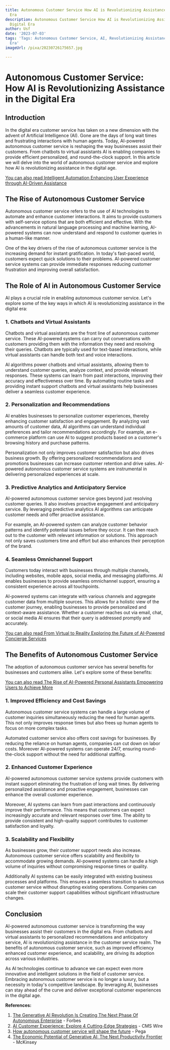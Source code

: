 ```yaml
---
title: Autonomous Customer Service How AI is Revolutionizing Assistance in the Digital
  Era
description: Autonomous Customer Service How AI is Revolutionizing Assistance in the
  Digital Era
author: Usf
date: '2023-07-03'
tags: 'Tags: Autonomous Customer Service, AI, Revolutionizing Assistance, Digital
  Era'
imageUrl: /pixa/20230726175657.jpg

---
```

#  Autonomous  Customer Service: How AI  is Revolutionizing Assistance in the  Digital Era

##  Introduction

In the digital era customer service has taken on a  new  dimension with the advent of  Artificial Intelligence (AI). Gone are  the days of  long  wait times and frustrating interactions with human agents. Today, AI-powered autonomous  customer service is reshaping the way businesses assist their customers. From chatbots to virtual assistants AI is enabling  companies to provide efficient personalized, and round-the-clock support. In this article we will delve into the  world of autonomous customer service and explore how AI is revolutionizing assistance in  the digital age.

[You can also read Intelligent Automation Enhancing  User Experience through AI-Driven Assistance](Intelligent%20Automation%20Enhancing%20User%20Experience%20through%20AI-Driven%20Assistance)


## The Rise of Autonomous Customer Service

Autonomous  customer  service refers to the use of AI technologies to  automate and enhance customer interactions. It aims to provide customers with self-service options that are  both efficient and effective. With the advancements in natural language processing and machine learning, AI-powered systems can now understand and respond to customer queries in a human-like manner.

One of the key drivers of the rise of autonomous customer service is the increasing demand for instant gratification. In today's fast-paced world, customers expect  quick solutions to their problems. AI-powered customer service systems can provide immediate responses  reducing customer frustration and improving overall satisfaction.

## The Role of AI in Autonomous Customer  Service

AI plays  a crucial role in enabling autonomous customer service. Let's explore some of the key ways in which AI is revolutionizing  assistance in the digital  era:

### 1.  Chatbots and Virtual Assistants

Chatbots and virtual assistants are  the front line of autonomous  customer service. These AI-powered systems can  carry out  conversations with customers providing them with the information they need and resolving their queries. Chatbots are typically used  for text-based interactions, while virtual assistants can handle both text  and voice interactions.

AI algorithms power chatbots and virtual assistants, allowing them to understand customer queries, analyze context, and provide relevant responses. These systems can learn from past interactions, improving their accuracy and effectiveness over time. By automating routine tasks  and providing instant support chatbots and virtual assistants help businesses deliver a seamless customer  experience.

### 2. Personalization and  Recommendations

AI enables businesses to personalize customer experiences, thereby enhancing customer satisfaction and engagement. By analyzing vast amounts of customer data, AI algorithms can understand individual preferences and tailor recommendations  accordingly. For example, an e-commerce platform can use AI to suggest products based on a customer's  browsing history  and purchase  patterns.

Personalization not only improves customer satisfaction but  also drives business growth. By offering personalized recommendations and promotions businesses can increase customer retention and  drive sales. AI-powered autonomous customer service systems are instrumental in delivering personalized  experiences at scale.

### 3.  Predictive Analytics and Anticipatory Service

AI-powered autonomous customer service goes beyond just resolving customer queries. It also involves proactive engagement and anticipatory service. By leveraging predictive analytics AI algorithms can anticipate customer needs and offer proactive assistance.

For example, an AI-powered system  can analyze customer behavior  patterns and  identify potential  issues before they occur. It can then reach out to the  customer with relevant information  or solutions. This approach not only saves customers time and effort but also enhances their perception of the brand.

### 4. Seamless Omnichannel Support

Customers today interact  with businesses through  multiple channels, including websites,  mobile apps, social media, and  messaging platforms. AI enables businesses to provide seamless omnichannel support, ensuring a consistent experience across all touchpoints.

AI-powered systems can integrate with various channels and aggregate customer data from multiple sources. This allows for a holistic view of the customer journey, enabling businesses to provide personalized and  context-aware assistance. Whether a customer reaches out via email, chat, or social  media AI ensures that their query is addressed promptly and accurately.

[You can  also read From Virtual to Reality Exploring the Future of AI-Powered Concierge Services](From%20Virtual%20to%20Reality%20Exploring%20the%20Future%20of%20AI-Powered%20Concierge%20Services)


## The Benefits of Autonomous  Customer Service

The adoption of autonomous customer service has several benefits for businesses and customers alike. Let's explore some of these benefits:

[You  can also  read  The Rise of AI-Powered Personal Assistants  Empowering Users to Achieve More](The%20Rise%20of%20AI-Powered%20Personal%20Assistants%20Empowering%20Users%20to%20Achieve%20More)


###  1. Improved Efficiency and Cost Savings

Autonomous customer service systems can handle a large volume of customer inquiries simultaneously reducing  the need for human agents. This not only improves response  times but also frees up human agents to  focus on more complex tasks.

Automated customer service also  offers cost savings for businesses. By reducing the reliance on human agents, companies  can cut down on  labor costs. Moreover AI-powered systems can operate 24/7, ensuring round-the-clock support without the need  for additional staffing.

### 2. Enhanced Customer Experience

AI-powered autonomous customer service systems provide customers with instant support eliminating the frustration of long wait times. By delivering personalized  assistance and proactive engagement, businesses can enhance the overall  customer experience.

Moreover, AI systems can learn from past interactions and continuously improve their performance. This means that customers can  expect increasingly accurate and relevant responses over  time. The ability to provide consistent and high-quality support contributes to customer satisfaction  and loyalty.

###  3. Scalability and Flexibility

As  businesses grow,  their customer support needs also increase. Autonomous customer service offers scalability and flexibility to accommodate growing  demands. AI-powered systems can handle a high volume  of inquiries without compromising response times or quality.

Additionally AI systems can be easily integrated  with existing  business processes and platforms.  This  ensures a seamless transition to  autonomous customer service without disrupting existing operations. Companies can scale their  customer  support capabilities without significant infrastructure changes.

## Conclusion

AI-powered autonomous customer service is transforming the way businesses assist their customers in the digital era. From  chatbots and virtual assistants to personalized recommendations and anticipatory service,  AI is  revolutionizing assistance in the customer service  realm. The benefits of autonomous customer  service, such as improved efficiency  enhanced customer experience, and scalability, are driving its adoption across various industries.

As AI  technologies continue to  advance we can expect even more innovative  and intelligent solutions in the field of  customer service. Embracing autonomous customer  service is no longer a  luxury, but a necessity in today's competitive landscape. By leveraging AI, businesses  can stay ahead of the curve and deliver exceptional customer experiences in the  digital age.

**References:**

1. [The Generative AI  Revolution Is Creating The Next Phase Of Autonomous Enterprise](https://www.forbes.com/sites/markminevich/2023/01/29/the-generative-ai-revolution-is-creating-the-next-phase-of-autonomous-enterprise/?sh=2348754e1bc1) - Forbes
2. [AI Customer Experience: Explore 4 Cutting-Edge Strategies](https://www.cmswire.com/customer-experience/4-ways-that-ai-is-improving-the-customer-experience/) - CMS Wire
3. [How autonomous customer service will shape the  future](https://www.pega.com/insights/articles/how-autonomous-customer-service-will-shape-future) -  Pega
4. [The Economic Potential of Generative AI: The Next Productivity Frontier](https://www.mckinsey.com/capabilities/mckinsey-digital/our-insights/the-economic-potential-of-generative-ai-the-next-productivity-frontier) - McKinsey